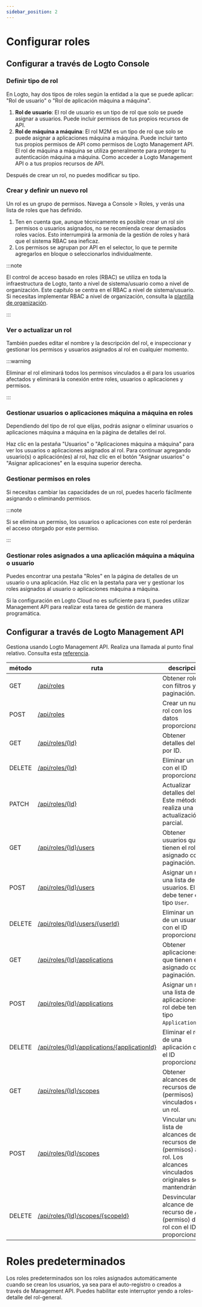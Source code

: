 ```yaml
---
sidebar_position: 2
---
```


# Configurar roles

## Configurar a través de Logto Console

### Definir tipo de rol

En Logto, hay dos tipos de roles según la entidad a la que se puede aplicar: "Rol de usuario" o "Rol de aplicación máquina a máquina".

1. **Rol de usuario**: El rol de usuario es un tipo de rol que solo se puede asignar a usuarios. Puede incluir permisos de tus propios recursos de API.
2. **Rol de máquina a máquina**: El rol M2M es un tipo de rol que solo se puede asignar a aplicaciones máquina a máquina. Puede incluir tanto tus propios permisos de API como permisos de Logto Management API. El rol de máquina a máquina se utiliza generalmente para proteger tu autenticación máquina a máquina. Como acceder a Logto Management API o a tus propios recursos de API.

Después de crear un rol, no puedes modificar su tipo.

### Crear y definir un nuevo rol

Un rol es un grupo de permisos. Navega a <CloudLink to="/roles">Console > Roles</CloudLink>, y verás una lista de roles que has definido.

1. Ten en cuenta que, aunque técnicamente es posible crear un rol _sin_ permisos o usuarios asignados, no se recomienda crear demasiados roles vacíos. Esto interrumpirá la armonía de la gestión de roles y hará que el sistema RBAC sea ineficaz.
2. Los permisos se agrupan por API en el selector, lo que te permite agregarlos en bloque o seleccionarlos individualmente.

:::note

El control de acceso basado en roles (RBAC) se utiliza en toda la infraestructura de Logto, tanto a nivel de sistema/usuario como a nivel de organización. Este capítulo se centra en el RBAC a nivel de sistema/usuario. Si necesitas implementar RBAC a nivel de organización, consulta la [plantilla de organización](/authorization/organization-template).

:::

### Ver o actualizar un rol

También puedes editar el nombre y la descripción del rol, e inspeccionar y gestionar los permisos y usuarios asignados al rol en cualquier momento.

:::warning

Eliminar el rol eliminará todos los permisos vinculados a él para los usuarios afectados y eliminará la conexión entre roles, usuarios o aplicaciones y permisos.

:::

### Gestionar usuarios o aplicaciones máquina a máquina en roles

Dependiendo del tipo de rol que elijas, podrás asignar o eliminar usuarios o aplicaciones máquina a máquina en la página de detalles del rol.

Haz clic en la pestaña "Usuarios" o "Aplicaciones máquina a máquina" para ver los usuarios o aplicaciones asignados al rol. Para continuar agregando usuario(s) o aplicación(es) al rol, haz clic en el botón "Asignar usuarios" o "Asignar aplicaciones" en la esquina superior derecha.

### Gestionar permisos en roles

Si necesitas cambiar las capacidades de un rol, puedes hacerlo fácilmente asignando o eliminando permisos.

:::note

Si se elimina un permiso, los usuarios o aplicaciones con este rol perderán el acceso otorgado por este permiso.

:::

### Gestionar roles asignados a una aplicación máquina a máquina o usuario

Puedes encontrar una pestaña "Roles" en la página de detalles de un usuario o una aplicación. Haz clic en la pestaña para ver y gestionar los roles asignados al usuario o aplicaciones máquina a máquina.

Si la configuración en Logto Cloud no es suficiente para ti, puedes utilizar Management API para realizar esta tarea de gestión de manera programática.

## Configurar a través de Logto Management API

Gestiona usando Logto Management API. Realiza una llamada al punto final relativo. Consulta esta [referencia](https://openapi.logto.io/operation/operation-listresourcescopes).

| método | ruta                                                                                                                   | descripción                                                                                                              |
| ------ | ---------------------------------------------------------------------------------------------------------------------- | ------------------------------------------------------------------------------------------------------------------------ |
| GET    | [/api/roles](https://openapi.logto.io/operation/operation-listroles)                                                   | Obtener roles con filtros y paginación.                                                                                  |
| POST   | [/api/roles](https://openapi.logto.io/operation/operation-createrole)                                                  | Crear un nuevo rol con los datos proporcionados.                                                                         |
| GET    | [/api/roles/\{Id\}](https://openapi.logto.io/operation/operation-getrole)                                              | Obtener detalles del rol por ID.                                                                                         |
| DELETE | [/api/roles/\{Id\}](https://openapi.logto.io/operation/operation-deleterole)                                           | Eliminar un rol con el ID proporcionado.                                                                                 |
| PATCH  | [/api/roles/\{Id\}](https://openapi.logto.io/operation/operation-updaterole)                                           | Actualizar detalles del rol. Este método realiza una actualización parcial.                                              |
| GET    | [/api/roles/\{Id\}/users](https://openapi.logto.io/operation/operation-listroleusers)                                  | Obtener usuarios que tienen el rol asignado con paginación.                                                              |
| POST   | [/api/roles/\{Id\}/users](https://openapi.logto.io/operation/operation-createroleuser)                                 | Asignar un rol a una lista de usuarios. El rol debe tener el tipo `User`.                                                |
| DELETE | [/api/roles/\{Id\}/users/\{userId\}](https://openapi.logto.io/operation/operation-deleteroleuser)                      | Eliminar un rol de un usuario con el ID proporcionado.                                                                   |
| GET    | [/api/roles/\{Id\}/applications](https://openapi.logto.io/operation/operation-listroleapplications)                    | Obtener aplicaciones que tienen el rol asignado con paginación.                                                          |
| POST   | [/api/roles/\{Id\}/applications](https://openapi.logto.io/operation/operation-createroleapplication)                   | Asignar un rol a una lista de aplicaciones. El rol debe tener el tipo `Application`.                                     |
| DELETE | [/api/roles/\{Id\}/applications/\{applicationId\}](https://openapi.logto.io/operation/operation-deleteroleapplication) | Eliminar el rol de una aplicación con el ID proporcionado.                                                               |
| GET    | [/api/roles/\{Id\}/scopes](https://openapi.logto.io/operation/operation-listrolescopes)                                | Obtener alcances de recursos de API (permisos) vinculados con un rol.                                                    |
| POST   | [/api/roles/\{Id\}/scopes](https://openapi.logto.io/operation/operation-createrolescope)                               | Vincular una lista de alcances de recursos de API (permisos) a un rol. Los alcances vinculados originales se mantendrán. |
| DELETE | [/api/roles/\{Id\}/scopes/\{scopeId\}](https://openapi.logto.io/operation/operation-deleterolescope)                   | Desvincular un alcance de recurso de API (permiso) de un rol con el ID proporcionado.                                    |

# Roles predeterminados

Los roles predeterminados son los roles asignados automáticamente cuando se crean los usuarios, ya sea para el auto-registro o creados a través de Management API. Puedes habilitar este interruptor yendo a roles-detalle del rol-general.

